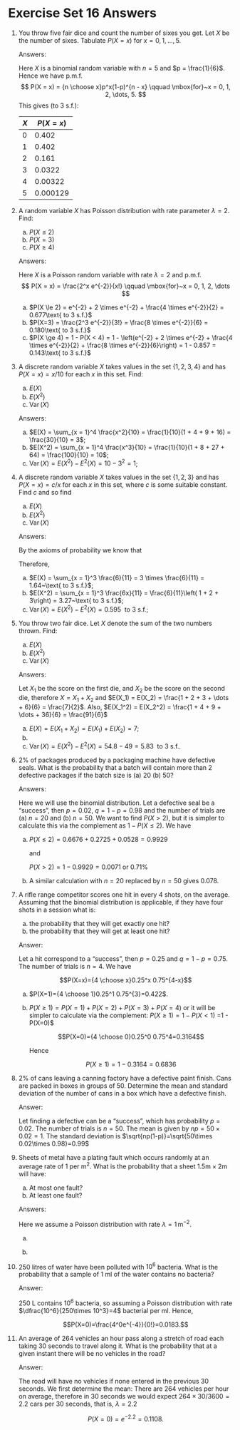 # Exercise Set 16 Answers {.unlisted .unnumbered}

1. You throw five fair dice and count the number of sixes you get. Let
$X$ be the number of sixes.
Tabulate $P(X=x)$ for $x=0, 1,\dots,5$.

    Answers:

    Here $X$ is a binomial random variable with $n = 5$ and $p = \frac{1}{6}$. Hence we have p.m.f.
    $$
    P(X = x) = {n \choose x}p^x(1-p)^{n - x} \qquad \mbox{for}~x = 0, 1, 2, \dots, 5.
    $$
    This gives (to 3 s.f.):

    |$X$|$P(X = x)$|
    |---|---|
    |0|0.402|
    |1|0.402|
    |2|0.161|
    |3|0.0322|
    |4|0.00322|
    |5|0.000129|


1. A random variable $X$ has Poisson distribution with rate parameter $\lambda=2$. Find:
    a. $P(X \le 2)$
    a. $P(X=3)$
    a. $P(X \ge 4)$


    Answers:

    Here $X$ is a Poisson random variable with rate $\lambda = 2$ and p.m.f.
    $$
    P(X = x) = \frac{2^x e^{-2}}{x!} \qquad \mbox{for}~x = 0, 1, 2, \dots
    $$

    a. $P(X \le 2) = e^{-2} + 2 \times e^{-2} + \frac{4 \times e^{-2}}{2} = 0.677\text{ to 3 s.f.}$
    a. $P(X=3) = \frac{2^3 e^{-2}}{3!} = \frac{8 \times e^{-2}}{6} = 0.180\text{ to 3 s.f.}$
    a. $P(X \ge 4) = 1 - P(X < 4) = 1 - \left(e^{-2} + 2 \times e^{-2} + \frac{4 \times e^{-2}}{2} + \frac{8 \times e^{-2}}{6}\right) = 1 - 0.857 = 0.143\text{ to 3 s.f.}$


1. A discrete random variable $X$ takes values in the set $\{1,2,3,4\}$
and has $P(X=x)=x/10$ for each $x$ in this set.
Find:
    a. $E(X)$
    a. $E(X^2)$
    a. $\operatorname{Var}(X)$

    Answers:
    a. $E(X) = \sum_{x = 1}^4 \frac{x^2}{10} = \frac{1}{10}(1 + 4 + 9 + 16) = \frac{30}{10} = 3$;
    a. $E(X^2) = \sum_{x = 1}^4 \frac{x^3}{10} = \frac{1}{10}(1 + 8 + 27 + 64) = \frac{100}{10} = 10$;
    a. $\operatorname{Var}(X) = E(X^2) - E^2(X) = 10 - 3^2 = 1$;


1. A discrete random variable $X$ takes values in the set $\{1,2,3\}$
and has $P(X=x)=c/x$ for each $x$ in this set, where
$c$ is some suitable constant.
Find $c$ and so find
    a. $E(X)$
    a. $E(X^2)$
    a. $\operatorname{Var}(X)$


    Answers:
    
    By the axioms of probability we know that
    \begin{eqnarray*}
        \sum_{x = 1}^3 \frac{c}{x} &=& 1\\
        c\left(1 + \frac{1}{2} + \frac{1}{3}\right) &=& 1 \\
        c\left(\frac{6}{6} + \frac{3}{6} + \frac{2}{6}\right) &=& 1 \\
        c\left(\frac{11}{6}\right) &=& 1 \\
        c &=& \frac{6}{11} 
    \end{eqnarray*}

    Therefore,
    a. $E(X) = \sum_{x = 1}^3 \frac{6}{11} = 3 \times \frac{6}{11} = 1.64~\text{ to 3 s.f.}$;
    a. $E(X^2) = \sum_{x = 1}^3 \frac{6x}{11} = \frac{6}{11}\left( 1 + 2 + 3\right) = 3.27~\text{ to 3 s.f.}$;
    a. $\operatorname{Var}(X) = E(X^2) - E^2(X) = 0.595~\text{ to 3 s.f.}$;


1. You throw two fair dice. Let $X$ denote the sum of the two numbers
thrown. Find:
    a. $E(X)$
    a. $E(X^2)$
    a. $\operatorname{Var}(X)$

    Answers:

    Let $X_1$ be the score on the first die, and $X_2$ be the score on the second die, therefore $X = X_1 + X_2$ and $E(X_1) = E(X_2) = \frac{1 + 2 + 3 + \dots + 6}{6} = \frac{7}{2}$. Also, $E(X_1^2) = E(X_2^2) = \frac{1 + 4 + 9 + \dots + 36}{6} = \frac{91}{6}$

    a. $E(X) = E(X_1 + X_2) = E(X_1) + E(X_2) = 7$;
    a. \begin{eqnarray*}
        E(X^2) &=& E\left[(X_1 + X_2)^2\right]\\
        &=& E\left(X_1^2 + 2 X_1 X_2 + X_2^2\right)\\
        &=& E\left(X_1^2\right) + 2 E\left(X_1 X_2\right) + E\left(X_2^2\right) \\
        &=& E\left(X_1^2\right) + 2 E\left(X_1\right)E\left(X_2\right) + E\left(X_2^2\right) \quad \mbox{since $X_1$, $X_2$ independent}\\
        &=& 2\cdot\frac{91}{6} + 2 \left(\frac{7}{2}\right)^2\\
        &=& \frac{91}{3} + \frac{49}{2}\\
        &=& 54.8~\text{ to 3 s.f.}.
        \end{eqnarray*}
    a. $\operatorname{Var}(X) = E(X^2) - E^2(X) = 54.8 - 49 = 5.83~\text{ to 3 s.f.}$.


1. 2% of packages produced by a packaging machine have defective seals. What is the probability that a batch will contain more than 2 defective packages if the batch size is (a) 20 (b) 50?

    Answers:

    Here we will use the binomial distribution. Let a defective seal be a "success", then $p=0.02$, $q=1-p=0.98$ and the number of trials are (a) $n=20$ and (b) $n=50$.
    We want to find $P(X>2)$, but it is simpler to calculate this via the complement as $1-P(X\leq 2)$. We have

    a. 
        \begin{align*}
        P(X=0)&={20 \choose 0}0.02^0 0.98^{20}=0.6676\\
        P(X=1)&={20 \choose 1}0.02^1 0.98^{19}=0.2725\\
        P(X=2)&={20 \choose 2}0.02^2 0.98^{18}=0.0528
        \end{align*}

        $P(X\le 2)=0.6676 + 0.2725 + 0.0528 = 0.9929$

        and

        $P(X>2)=1-0.9929=0.0071$ or $0.71\%$

    a. A similar calculation with $n=20$ replaced by $n=50$ gives $0.078$.

1. A rifle range competitor scores one hit in every 4 shots, on the average. Assuming that the binomial distribution is applicable, if they have four shots in a session what is:
    a. the probability that they will get exactly one hit?
    a. the probability that they will get at least one hit?

    Answer:

    Let a hit correspond to a "success", then $p=0.25$ and $q=1-p=0.75$. The number of trials is $n=4$. We have

    $$P(X=x)={4 \choose x}0.25^x 0.75^{4-x}$$

    a. $P(X=1)={4 \choose 1}0.25^1 0.75^{3}=0.422$.

    a. $P(X\ge 1)=P(X=1)+P(X=2)+P(X=3)+P(X=4)$ or it will be simpler to calculate via the complement: $P(X\ge 1)=1-P(X<1)$ =1 - P(X=0)$

        $$P(X=0)={4 \choose 0}0.25^0 0.75^4=0.3164$$

        Hence

        $$P(X\ge 1)=1-0.3164=0.6836$$

    
1. 2% of cans leaving a canning factory have a defective paint finish. Cans are packed in boxes in groups of 50. Determine the mean and standard deviation of the number of cans in a box which have a defective finish.

    Answer:

    Let finding a defective can be a "success", which has probability $p=0.02$. The number of trials is $n=50$. The mean is given by $np=50\times 0.02=1$. The standard deviation is $\sqrt{np(1-p)}=\sqrt{50\times 0.02\times 0.98}=0.99$

1. Sheets of metal have a plating fault which occurs randomly at an average rate of 1 per $\text{m}^2$. What is the probability that a sheet $1.5\text{m} \times 2 \text{m}$ will have:
    a. At most one fault?
    a. At least one fault?

    Answers:

    Here we assume a Poisson distribution with rate $\lambda = 1\,\text{m}^{-2}$.

    a. \begin{align*}
        P(X\le 1)&=P(X=0)+P(X=1)\\
        &=\frac{\lambda^0 e^{-\lambda}}{0!}+\frac{\lambda^1 e^{-\lambda}}{1!}\\
        &=0.0498 + 0.1494
        \end{align*}
    
    a. \begin{align*}
        P(X\ge 1)&=1-P(X<1)\\
        &=1-P(X=0)\\
        &=1-0.0498\\
        &=0.9502
        \end{align*}

1. 250 litres of water have been polluted with $10^6$ bacteria. What is the probability that a sample of 1 ml of the water contains no bacteria?

    Answer:

    250 L contains $10^6$ bacteria, so assuming a Poisson distribution with rate $\dfrac{10^6}{250\times 10^3}=4$ bacterial per ml. Hence,

    $$P(X=0)=\frac{4^0e^{-4}}{0!}=0.0183.$$


1. An average of 264 vehicles an hour pass along a stretch of road each taking 30 seconds to travel along it. What is the probability that at a given instant there will be no vehicles in the road?

    Answer:

    The road will have no vehicles if none entered in the previous 30 seconds. We first determine the mean: There are 264 vehicles per hour on average, therefore in 30 seconds we would expect $264\times 30/3600 = 2.2$ cars per 30 seconds, that is, $\lambda=2.2$

    $$P(X=0)=e^{-2.2}=0.1108.$$
